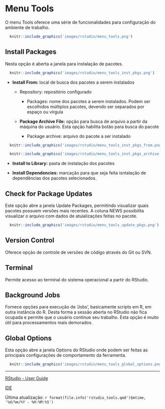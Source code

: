 # Menu Tools

O menu Tools oferece uma série de funcionalidades para configuração do ambiente de trabalho.

```r
  knitr::include_graphics('images/rstudio/menu_tools.png')
```

## Install Packages

Nesta opção é aberta a janela para instalação de pacotes.

```r
  knitr::include_graphics('images/rstudio/menu_tools_inst_pkgs.png')
```

-   **Install From:** local de busca dos pacotes a serem instalados

    -   Repository: repositório configurado

        -   Packages: nome dos pacotes a serem instalados. Podem ser escolhidos múltiplos pacotes, devendo ser separados por espaço ou vírgula

    -   **Package Archive File:** opção para busca de arquivo a partir da máquina do usuário. Esta opção habilita botão para busca do pacote

        -   Package archive: arquivo do pacote a ser instalado

```r
  knitr::include_graphics('images/rstudio/menu_tools_inst_pkgs_from.png')
```

```r
  knitr::include_graphics('images/rstudio/menu_tools_inst_pkgs_archive.png')
```

-   **Install to Library:** pasta de instalação dos pacotes

-   **Install Dependencies:** marcação para que seja feita isntalação de dependências dos pacotes selecionados.

## Check for Package Updates

Este opção abre a janela Update Packages, permitindo visualizar quais pacotes possuem versões mais recentes. A coluna NEWS possibilita visualizar o arquivo com dados de atuializações feitas no pacote.

```r
  knitr::include_graphics('images/rstudio/menu_tools_update_pkgs.png')
```

## Version Control

Oferece opção de controle de versões de código através do Git ou SVN.

## Terminal

Permite acesso ao terminal do sistema operacional a partir do RStudio.

## Background Jobs

Fornece opções para execução de 'Jobs', basicamente scripts em R, em outra instância do R. Desta forma a sessão aberta no RStudio não fica ocupada e permite que o usuário continue seu trabalho. Esta opção é muito útil para processamentos mais demorados.

## Global Options

Esta opção abre a janela Options do RStudio onde podem ser feitas as principais configurações de comportamento da ferramenta.

```r
  knitr::include_graphics('images/rstudio/menu_tools_global_options.png')
```

------------------------------------------------------------------------

[RStudio - User Guide](https://docs.posit.co/ide/user/)

[IDE](https://en.wikipedia.org/wiki/Integrated_development_environment)

Última atualização: `r format(file.info('rstudio_tools.qmd')$mtime, '%d/%m/%Y - %H:%M:%S')`
